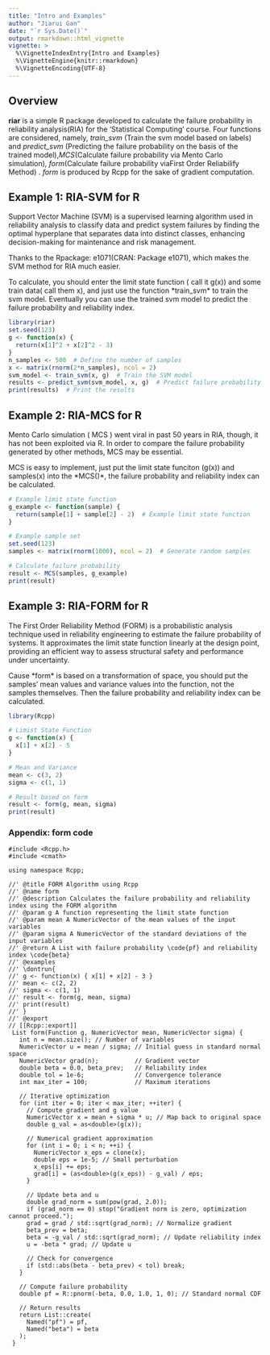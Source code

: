 ---
title: "Intro and Examples"
author: "Jiarui Gan"
date: "`r Sys.Date()`"
output: rmarkdown::html_vignette
vignette: >
  %\VignetteIndexEntry{Intro and Examples}
  %\VignetteEngine{knitr::rmarkdown}
  %\VignetteEncoding{UTF-8}
---

## Overview

**riar** is a simple R package developed to calculate the failure probability in reliability analysis(RIA) for the 'Statistical Computing' course. Four functions are considered, namely, *train_svm* (Train the svm model based on labels) and *predict_svm* (Predicting the failure probability on the basis of the trained model),*MCS*(Calculate failure probability via Mento Carlo simulation), *form*(Calculate failure probability viaFirst Order Reliabilify Method) . *form* is produced by Rcpp for the sake of gradient computation.

## Example 1: RIA-SVM for R

Support Vector Machine (SVM) is a supervised learning algorithm used in reliability analysis to classify data and predict system failures by finding the optimal hyperplane that separates data into distinct classes, enhancing decision-making for maintenance and risk management.

Thanks to the Rpackage: e1071(CRAN: Package e1071), which makes the SVM method for RIA much easier.

To calculate, you should enter the limit state function ( call it g(x)) and some train data( call them x), and just use the function \*train_svm\* to train the svm model. Eventually you can use the trained svm model to predict the failure probability and reliability index.

```{r example1}
library(riar)
set.seed(123)
g <- function(x) {
  return(x[1]^2 + x[2]^2 - 3)
}
n_samples <- 500  # Define the number of samples
x <- matrix(rnorm(2*n_samples), ncol = 2)
svm_model <- train_svm(x, g)  # Train the SVM model
results <- predict_svm(svm_model, x, g)  # Predict failure probability and reliability index
print(results)  # Print the results
```

## Example 2: RIA-MCS for R

Mento Carlo simulation ( MCS ) went viral in past 50 years in RIA, though, it has not been exploited via R. In order to compare the failure probability generated by other methods, MCS may be essential.

MCS is easy to implement, just put the limit state funciton (g(x)) and samples(x) into the \*MCS()\*, the failure probability and reliability index can be calculated.

```{R}
# Example limit state function
g_example <- function(sample) {
  return(sample[1] + sample[2] - 2)  # Example limit state function
}

# Example sample set
set.seed(123)
samples <- matrix(rnorm(1000), ncol = 2)  # Generate random samples

# Calculate failure probability
result <- MCS(samples, g_example)
print(result)
```

## Example 3: RIA-FORM for R

The First Order Reliability Method (FORM) is a probabilistic analysis technique used in reliability engineering to estimate the failure probability of systems. It approximates the limit state function linearly at the design point, providing an efficient way to assess structural safety and performance under uncertainty.

Cause \*form\* is based on a transformation of space, you should put the samples' mean values and variance values into the function, not the samples themselves. Then the failure probability and reliability index can be calculated.

```{r}
library(Rcpp)

# Limist State Function
g <- function(x) {
  x[1] + x[2] - 5
}

# Mean and Variance
mean <- c(3, 2)
sigma <- c(1, 1)

# Result based on form
result <- form(g, mean, sigma)
print(result)

```

### Appendix: form code
```{Rcpp}
#include <Rcpp.h>
#include <cmath>

using namespace Rcpp;

//' @title FORM Algorithm using Rcpp
//' @name form
//' @description Calculates the failure probability and reliability index using the FORM algorithm
//' @param g A function representing the limit state function
//' @param mean A NumericVector of the mean values of the input variables
//' @param sigma A NumericVector of the standard deviations of the input variables
//' @return A List with failure probability \code{pf} and reliability index \code{beta}
//' @examples
//' \dontrun{
//' g <- function(x) { x[1] + x[2] - 3 }
//' mean <- c(2, 2)
//' sigma <- c(1, 1)
//' result <- form(g, mean, sigma)
//' print(result)
//' }
//' @export
// [[Rcpp::export]]
 List form(Function g, NumericVector mean, NumericVector sigma) {
   int n = mean.size(); // Number of variables
   NumericVector u = mean / sigma; // Initial guess in standard normal space
   NumericVector grad(n);          // Gradient vector
   double beta = 0.0, beta_prev;   // Reliability index
   double tol = 1e-6;              // Convergence tolerance
   int max_iter = 100;             // Maximum iterations

   // Iterative optimization
   for (int iter = 0; iter < max_iter; ++iter) {
     // Compute gradient and g value
     NumericVector x = mean + sigma * u; // Map back to original space
     double g_val = as<double>(g(x));

     // Numerical gradient approximation
     for (int i = 0; i < n; ++i) {
       NumericVector x_eps = clone(x);
       double eps = 1e-5; // Small perturbation
       x_eps[i] += eps;
       grad[i] = (as<double>(g(x_eps)) - g_val) / eps;
     }

     // Update beta and u
     double grad_norm = sum(pow(grad, 2.0));
     if (grad_norm == 0) stop("Gradient norm is zero, optimization cannot proceed.");
     grad = grad / std::sqrt(grad_norm); // Normalize gradient
     beta_prev = beta;
     beta = -g_val / std::sqrt(grad_norm); // Update reliability index
     u = -beta * grad; // Update u

     // Check for convergence
     if (std::abs(beta - beta_prev) < tol) break;
   }

   // Compute failure probability
   double pf = R::pnorm(-beta, 0.0, 1.0, 1, 0); // Standard normal CDF

   // Return results
   return List::create(
     Named("pf") = pf,
     Named("beta") = beta
   );
 }

```
